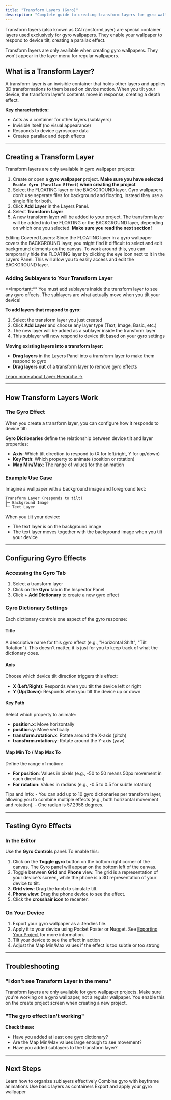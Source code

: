 ```yaml
---
title: "Transform Layers (Gyro)"
description: "Complete guide to creating transform layers for gyro wallpapers that respond to device tilt."
---
```


Transform layers (also known as CATransformLayer) are special container layers used exclusively for gyro wallpapers. They enable your wallpaper to respond to device tilt, creating a parallax effect.

<Info>
  Transform layers are only available when creating gyro wallpapers. They won't appear in the layer menu for regular wallpapers.
</Info>

## What is a Transform Layer?

A transform layer is an invisible container that holds other layers and applies 3D transformations to them based on device motion. When you tilt your device, the transform layer's contents move in response, creating a depth effect.

**Key characteristics:**
- Acts as a container for other layers (sublayers)
- Invisible itself (no visual appearance)
- Responds to device gyroscope data
- Creates parallax and depth effects

---

## Creating a Transform Layer

Transform layers are only available in gyro wallpaper projects:

1. Create or open a **gyro wallpaper** project. **Make sure you have selected `Enable Gyro (Parallax Effect)` when creating the project**
2. Select the FLOATING layer or the BACKGROUND layer. Gyro wallpapers don't use seperate files for background and floating, instead they use a single file for both.
3. Click **Add Layer** in the Layers Panel. 
4. Select **Transform Layer**
5. A new transform layer will be added to your project. The transform layer will be added into the FLOATING or the BACKGROUND layer, depending on which one you selected. **Make sure you read the next section!**
<Info>
Editing Covered Layers: Since the FLOATING layer in a gyro wallpaper covers the BACKGROUND layer, you might find it difficult to select and edit background elements on the canvas. To work around this, you can temporarily hide the FLOATING layer by clicking the eye icon next to it in the Layers Panel. This will allow you to easily access and edit the BACKGROUND layer.
  </Info>

### Adding Sublayers to Your Transform Layer

<Warning>
  **Important:** You must add sublayers inside the transform layer to see any gyro effects. The sublayers are what actually move when you tilt your device!
</Warning>

**To add layers that respond to gyro:**

1. Select the transform layer you just created
2. Click **Add Layer** and choose any layer type (Text, Image, Basic, etc.)
3. The new layer will be added as a sublayer inside the transform layer
4. This sublayer will now respond to device tilt based on your gyro settings

**Moving existing layers into a transform layer:**

- **Drag layers** in the Layers Panel into a transform layer to make them respond to gyro
- **Drag layers out** of a transform layer to remove gyro effects

[Learn more about Layer Hierarchy →](/editor/layer-hierarchy)

---

## How Transform Layers Work

### The Gyro Effect

When you create a transform layer, you can configure how it responds to device tilt:

**Gyro Dictionaries** define the relationship between device tilt and layer properties:
- **Axis**: Which tilt direction to respond to (X for left/right, Y for up/down)
- **Key Path**: Which property to animate (position or rotation)
- **Map Min/Max**: The range of values for the animation

### Example Use Case

Imagine a wallpaper with a background image and foreground text:

```
Transform Layer (responds to tilt)
├─ Background Image 
└─ Text Layer
```

When you tilt your device:
- The text layer is on the background image
- The text layer moves together with the background image when you tilt your device

---

## Configuring Gyro Effects

### Accessing the Gyro Tab

1. Select a transform layer
2. Click on the **Gyro** tab in the Inspector Panel
3. Click **+ Add Dictionary** to create a new gyro effect

### Gyro Dictionary Settings

Each dictionary controls one aspect of the gyro response:

#### Title
A descriptive name for this gyro effect (e.g., "Horizontal Shift", "Tilt Rotation"). This doesn't matter, it is just for you to keep track of what the dictionary does.

#### Axis
Choose which device tilt direction triggers this effect:
- **X (Left/Right)**: Responds when you tilt the device left or right
- **Y (Up/Down)**: Responds when you tilt the device up or down

#### Key Path
Select which property to animate:
- **position.x**: Move horizontally
- **position.y**: Move vertically
- **transform.rotation.x**: Rotate around the X-axis (pitch)
- **transform.rotation.y**: Rotate around the Y-axis (yaw)

#### Map Min To / Map Max To
Define the range of motion:
- **For position**: Values in pixels (e.g., -50 to 50 means 50px movement in each direction)
- **For rotation**: Values in radians (e.g., -0.5 to 0.5 for subtle rotation)

<Info>
Tips and Info:
  - You can add up to 10 gyro dictionaries per transform layer, allowing you to combine multiple effects (e.g., both horizontal movement and rotation).
  - One radian is 57.2958 degrees.
</Info>

---

## Testing Gyro Effects

### In the Editor

Use the **Gyro Controls** panel. To enable this:

1. Click on the **Toggle gyro** button on the bottom right corner of the canvas. The Gyro panel will appear on the bottom left of the canvas.
2. Toggle between **Grid** and **Phone** view. The grid is a representation of your device's screen, while the phone is a 3D representation of your device to tilt.
3. **Grid view**: Drag the knob to simulate tilt.
4. **Phone view**: Drag the phone device to see the effect.
5. Click the **crosshair icon** to recenter.

### On Your Device

1. Export your gyro wallpaper as a .tendies file.
2. Apply it to your device using Pocket Poster or Nugget. See [Exporting Your Project](/editor/export-your-project) for more information.
3. Tilt your device to see the effect in action
4. Adjust the Map Min/Max values if the effect is too subtle or too strong

---

## Troubleshooting

### "I don't see Transform Layer in the menu"

Transform layers are only available for gyro wallpaper projects. Make sure you're working on a gyro wallpaper, not a regular wallpaper. You enable this on the create project screen when creating a new project.

### "The gyro effect isn't working"

**Check these:**
- Have you added at least one gyro dictionary?
- Are the Map Min/Max values large enough to see movement?
- Have you added sublayers to the transform layer?

---

## Next Steps

<CardGroup cols={2}>
  <Card title="Layer Hierarchy" icon="sitemap" href="/editor/layer-hierarchy">
    Learn how to organize sublayers effectively
  </Card>
  <Card title="Creating Animations" icon="play" href="/editor/creating-animations">
    Combine gyro with keyframe animations
  </Card>
  <Card title="Basic Layers" icon="square" href="/layers/basic-layers">
    Use basic layers as containers
  </Card>
  <Card title="Exporting Your Project" icon="download" href="/editor/export-your-project">
    Export and apply your gyro wallpaper
  </Card>
</CardGroup>
